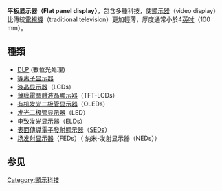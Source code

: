 {{noteTA
|G1 = IT
|G2 = Electronics
|G3 = Communication
|1 = zh-hans:荧幕; zh-tw:螢幕; zh-hk:熒幕; zh-cn:屏幕;
|2 = zh-hans:荧光幕; zh-tw:螢光幕; zh-hk:熒光幕; zh-cn:荧光屏}}
'''平板显示器（Flat panel display）'''，包含多種科技，使[[顯示器|顯示器]]（video display）比傳統[[電視機|電視機]]（traditional television）更加輕薄，厚度通常小於4[[英吋|英吋]]（100 mm）。

==種類==
* [[DLP|DLP]] (數位光处理)
* [[等离子显示器|等离子显示器]]
* [[LCD|液晶显示器]]（LCDs）
* [[薄膜電晶體液晶顯示器|薄膜電晶體液晶顯示器]]（TFT-LCDs）
* [[有机发光二极管|有机发光二极管显示器]]（OLEDs）
* [[发光二极管显示器|发光二极管显示器]]（LED）
* [[电致发光显示器|电致发光显示器]]（ELDs）
* [[表面傳導電子發射顯示器|表面傳導電子發射顯示器]]（[[SED|SED]]s）
* [[场发射显示器|场发射显示器]]（FEDs）（ 纳米-发射显示器（NEDs））

== 参见 ==

{{顯示科技}}

[[Category:顯示科技|Category:顯示科技]]